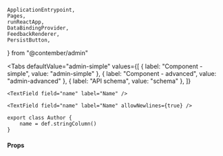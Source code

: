 	ApplicationEntrypoint,
	Pages,
	runReactApp,
	DataBindingProvider,
	FeedbackRenderer,
	PersistButton,
} from "@contember/admin"


<Tabs
  defaultValue="admin-simple"
  values={[
    { label: "Component - simple", value: "admin-simple" },
    { label: "Component - advanced", value: "admin-advanced" },
    { label: "API schema", value: "schema" },
  ]}
>
  <TabItem value="admin-simple">

```tsx live
<TextField field="name" label="Name" />
```

  </TabItem>
  <TabItem value="admin-advanced">

```tsx live
<TextField field="name" label="Name" allowNewlines={true} />
```

  </TabItem>
  <TabItem value="schema">

```tsx
export class Author {
	name = def.stringColumn()
}
```

  </TabItem>
</Tabs>

</DataBindingProvider>

</ApplicationEntrypoint>

#### Props

<PropsTable>
	<SharedProps.field required />
	<SharedProps.label required />
	<SharedProps.about />
	<SharedProps.accessKey />
	<SharedProps.autoFocus />
	<SharedProps.allowNewlines />
	<SharedProps.description />
</PropsTable>
